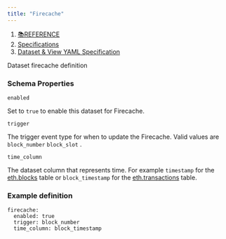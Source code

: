 ```yaml
---
title: "Firecache"
---
```


1. [📚REFERENCE](/reference)
2. [Specifications](/reference/specifications)
3. [Dataset & View YAML Specification](/reference/specifications/dataset-and-view-yaml-specification)

Dataset firecache definition

### Schema Properties

`enabled`

Set to `true` to enable this dataset for Firecache.

`trigger`

The trigger event type for when to update the Firecache. Valid values are `block_number` `block_slot` .

`time_column`

The dataset column that represents time. For example `timestamp` for the [eth.blocks](/reference/sql-query-tables/ethereum/core-tables/eth.blocks) table or `block_timestamp` for the [eth.transactions](/reference/sql-query-tables/ethereum/core-tables/eth.transactions) table.

### Example definition

```
firecache:
  enabled: true
  trigger: block_number
  time_column: block_timestamp
```
